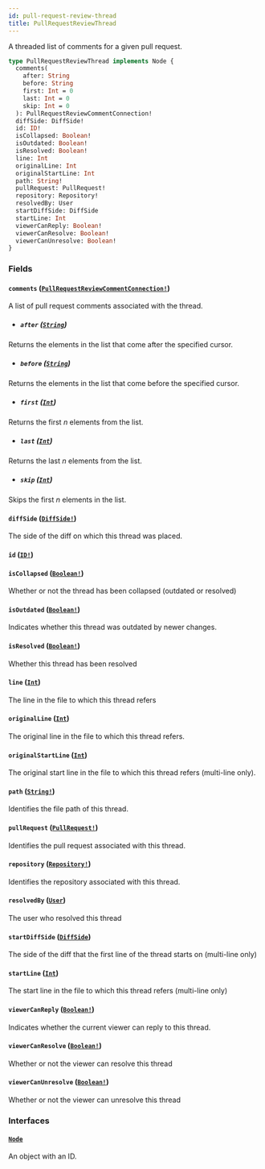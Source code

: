 ```yaml
---
id: pull-request-review-thread
title: PullRequestReviewThread
---
```


A threaded list of comments for a given pull request.

```graphql
type PullRequestReviewThread implements Node {
  comments(
    after: String
    before: String
    first: Int = 0
    last: Int = 0
    skip: Int = 0
  ): PullRequestReviewCommentConnection!
  diffSide: DiffSide!
  id: ID!
  isCollapsed: Boolean!
  isOutdated: Boolean!
  isResolved: Boolean!
  line: Int
  originalLine: Int
  originalStartLine: Int
  path: String!
  pullRequest: PullRequest!
  repository: Repository!
  resolvedBy: User
  startDiffSide: DiffSide
  startLine: Int
  viewerCanReply: Boolean!
  viewerCanResolve: Boolean!
  viewerCanUnresolve: Boolean!
}
```

### Fields

#### `comments` ([`PullRequestReviewCommentConnection!`](/docs/api/objects/pull-request-review-comment-connection))

A list of pull request comments associated with the thread.

- ##### `after` ([`String`](/docs/api/scalars/string))

Returns the elements in the list that come after the specified cursor.

- ##### `before` ([`String`](/docs/api/scalars/string))

Returns the elements in the list that come before the specified cursor.

- ##### `first` ([`Int`](/docs/api/scalars/int))

Returns the first _n_ elements from the list.

- ##### `last` ([`Int`](/docs/api/scalars/int))

Returns the last _n_ elements from the list.

- ##### `skip` ([`Int`](/docs/api/scalars/int))

Skips the first _n_ elements in the list.

#### `diffSide` ([`DiffSide!`](/docs/api/enums/diff-side))

The side of the diff on which this thread was placed.

#### `id` ([`ID!`](/docs/api/scalars/id))

#### `isCollapsed` ([`Boolean!`](/docs/api/scalars/boolean))

Whether or not the thread has been collapsed (outdated or resolved)

#### `isOutdated` ([`Boolean!`](/docs/api/scalars/boolean))

Indicates whether this thread was outdated by newer changes.

#### `isResolved` ([`Boolean!`](/docs/api/scalars/boolean))

Whether this thread has been resolved

#### `line` ([`Int`](/docs/api/scalars/int))

The line in the file to which this thread refers

#### `originalLine` ([`Int`](/docs/api/scalars/int))

The original line in the file to which this thread refers.

#### `originalStartLine` ([`Int`](/docs/api/scalars/int))

The original start line in the file to which this thread refers (multi-line only).

#### `path` ([`String!`](/docs/api/scalars/string))

Identifies the file path of this thread.

#### `pullRequest` ([`PullRequest!`](/docs/api/objects/pull-request))

Identifies the pull request associated with this thread.

#### `repository` ([`Repository!`](/docs/api/objects/repository))

Identifies the repository associated with this thread.

#### `resolvedBy` ([`User`](/docs/api/objects/user))

The user who resolved this thread

#### `startDiffSide` ([`DiffSide`](/docs/api/enums/diff-side))

The side of the diff that the first line of the thread starts on (multi-line only)

#### `startLine` ([`Int`](/docs/api/scalars/int))

The start line in the file to which this thread refers (multi-line only)

#### `viewerCanReply` ([`Boolean!`](/docs/api/scalars/boolean))

Indicates whether the current viewer can reply to this thread.

#### `viewerCanResolve` ([`Boolean!`](/docs/api/scalars/boolean))

Whether or not the viewer can resolve this thread

#### `viewerCanUnresolve` ([`Boolean!`](/docs/api/scalars/boolean))

Whether or not the viewer can unresolve this thread

### Interfaces

#### [`Node`](/docs/api/interfaces/node)

An object with an ID.
